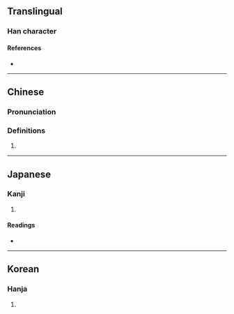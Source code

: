 {{character info}}
==Translingual==

===Han character===
{{Han char|rn=46|rad=山|as=05|sn=8|four=22527|canj=ULLN|ids=⿱山弗}}

====References====
* {{Han ref|kx=0309.210|dkj=07989|dj=0609.160|hdz=10768.220|uh=5CAA|ud=23722|bh=CC66|bd=52326}}

----

==Chinese==
{{zh-forms}}

===Pronunciation===
{{zh-pron
|m=fú
|m-s=
|dg=
|c=fat6
|c-t=
|g=
|h=pfs=
|j=
|mb=
|md=
|mn=
|mn-t=
|w=
|x=
|mc=y
|oc=y
|cat=n
}}

===Definitions===
{{zh-hanzi}}

# {{rfdef|zh}}

----

==Japanese==

===Kanji===
{{ja-kanji|grade=|rs=山05}}

# {{rfdef|ja|sort=山05}}

====Readings====
* {{ja-readings|on=ふつ,ぶち|kun=やまみち}}

----

==Korean==

===Hanja===
{{ko-hanja|불}}

# {{rfdef|ko|sort=山05}}